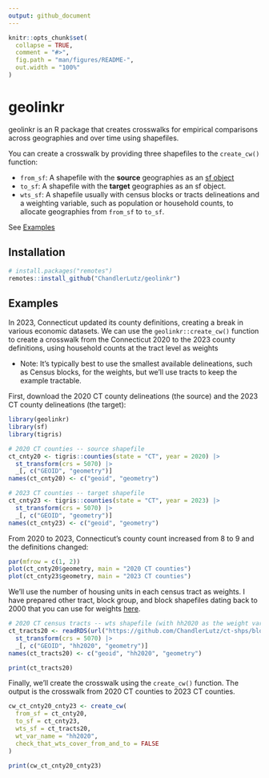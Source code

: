 ```yaml
---
output: github_document
---
```


<!-- README.md is generated from README.Rmd. Please edit that file -->

```r
knitr::opts_chunk$set(
  collapse = TRUE,
  comment = "#>",
  fig.path = "man/figures/README-",
  out.width = "100%"
)
```

# geolinkr

geolinkr is an R package that creates crosswalks for empirical comparisons across geographies and over time using shapefiles. 

You can create a crosswalk by providing three shapefiles to the `create_cw()` function:

- `from_sf`: A shapefile with the **source** geographies as an [sf object](https://github.com/r-spatial/sf?tab=readme-ov-file#simple-features-for-r) 
- `to_sf`: A shapefile with the **target** geographies as an sf object.
- `wts_sf`: A shapefile usually with census blocks or tracts delineations and a weighting variable, such as population or household counts, to allocate geographies from `from_sf` to `to_sf`. 

See [Examples](#Examples)
	

## Installation

``` r
# install.packages("remotes")
remotes::install_github("ChandlerLutz/geolinkr")
```

## Examples

In 2023, Connecticut updated its county definitions, creating a break in various economic datasets. We can use the `geolinkr::create_cw()` function to create a crosswalk from the Connecticut 2020 to the 2023 county definitions, using household counts at the tract level as weights 

- Note: It's typically best to use the smallest available delineations, such as Census blocks, for the weights, but we'll use tracts to keep the example tractable.

First, download the 2020 CT county delineations (the source) and the 2023 CT county delineations (the target):

```r
library(geolinkr)
library(sf)
library(tigris)

# 2020 CT counties -- source shapefile 
ct_cnty20 <- tigris::counties(state = "CT", year = 2020) |>
  st_transform(crs = 5070) |>
  _[, c("GEOID", "geometry")]
names(ct_cnty20) <- c("geoid", "geometry")

# 2023 CT counties -- target shapefile
ct_cnty23 <- tigris::counties(state = "CT", year = 2023) |>
  st_transform(crs = 5070) |>
  _[, c("GEOID", "geometry")]
names(ct_cnty23) <- c("geoid", "geometry")
```

From 2020 to 2023, Connecticut's county count increased from 8 to 9 and the definitions changed:

```r
par(mfrow = c(1, 2))
plot(ct_cnty20$geometry, main = "2020 CT counties")
plot(ct_cnty23$geometry, main = "2023 CT counties")
```

We'll use the number of housing units in each census tract as weights. I have prepared other tract, block group, and block shapefiles dating back to 2000 that you can use for weights [here](https://github.com/ChandlerLutz/census-blocks-tracks-shp).

```r
# 2020 CT census tracts -- wts shapefile (with hh2020 as the weight variable)
ct_tracts20 <- readRDS(url("https://github.com/ChandlerLutz/ct-shps/blob/main/ct_tracts20_sf.rds?raw=1")) |>
  st_transform(crs = 5070) |>
  _[, c("GEOID", "hh2020", "geometry")]
names(ct_tracts20) <- c("geoid", "hh2020", "geometry")

print(ct_tracts20)
```

Finally, we'll create the crosswalk using the `create_cw()` function. The output is the crosswalk from 2020 CT counties to 2023 CT counties.

```r
cw_ct_cnty20_cnty23 <- create_cw(
  from_sf = ct_cnty20,
  to_sf = ct_cnty23,
  wts_sf = ct_tracts20,
  wt_var_name = "hh2020",
  check_that_wts_cover_from_and_to = FALSE
)

print(cw_ct_cnty20_cnty23)
```
